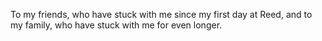 To my friends, who have stuck with me since my first day at Reed, and to my family, who have stuck with me for even longer.
